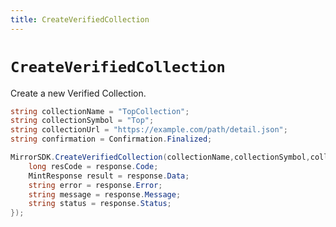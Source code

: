 ```yaml
---
title: CreateVerifiedCollection
---
```


# `CreateVerifiedCollection`

Create a new Verified Collection.

```csharp
string collectionName = "TopCollection";
string collectionSymbol = "Top";
string collectionUrl = "https://example.com/path/detail.json";
string confirmation = Confirmation.Finalized;

MirrorSDK.CreateVerifiedCollection(collectionName,collectionSymbol,collectionUrl,confirmation,(response) => {
    long resCode = response.Code;
    MintResponse result = response.Data;
    string error = response.Error;
    string message = response.Message;
    string status = response.Status;
});
```